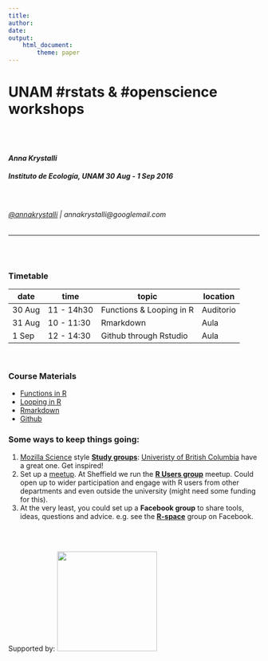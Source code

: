 ```yaml
---
title: 
author: 
date: 
output: 
    html_document:
        theme: paper
---
```



# **UNAM #rstats & #openscience workshops**

<br>
<br>

#### *Anna Krystalli*

##### ***Instituto de Ecología, UNAM 30 Aug - 1 Sep 2016***

<br>


###### [\@annakrystalli](https://twitter.com/annakrystalli) | annakrystalli@googlemail.com


***

<br>
<br>

### **Timetable**

| date   | time       | topic                    | location  |
|--------|------------|--------------------------|-----------|
| 30 Aug | 11 - 14h30 | Functions & Looping in R | Auditorio |
| 31 Aug | 10 - 11:30 | Rmarkdown                | Aula      |
| 1 Sep  | 12 - 14:30 | Github through Rstudio   | Aula      |


<br>

### **Course Materials**

- [Functions in R](https://annakrystalli.github.io/UNAM/Functions_in_R.nb.html)
- [Looping in R](https://annakrystalli.github.io/UNAM/Looping_in_R.nb.html)
- [Rmarkdown](https://annakrystalli.github.io/UNAM/rmarkdown.nb.html)
- [Github](https://annakrystalli.github.io/UNAM/collab_gh_intro.nb.html)



### **Some ways to keep things going:**

1. [Mozilla Science](https://science.mozilla.org/) style [**Study groups**](https://science.mozilla.org/blog/introducing-mozilla-science-study-groups): [Univeristy of British Columbia](http://minisciencegirl.github.io/studyGroup/) have a great one. Get inspired!
2. Set up a [meetup](https://www.meetup.com/).  At Sheffield we run the [**R Users group**](https://www.meetup.com/SheffieldR-Sheffield-R-Users-Group/) meetup. Could open up to wider participation and engage with R users from other departments and even outside the university (might need some funding for this).
3. At the very least, you could set up a **Facebook group** to share tools, ideas, questions and advice. e.g. see the [**R-space**](https://www.facebook.com/groups/308600982528221/) group on Facebook.



<br>
<br>

Supported by:
<img src="http://www.fusenet.eu/sites/default/files/royal_society_logo.jpg" width="200px"/>